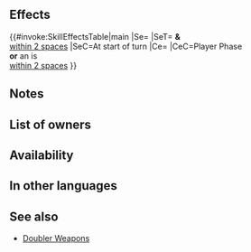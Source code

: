 {{Weapon Infobox
|tagid=SID_農具
|intID=3810
|image=wep_sw165
|exclusive=0
|weaponType=Sword
|cost=200
|might=10
|range=1
|effect=At start of turn, if unit is within 2 spaces of an ally, grants Atk/Def+6 to unit and allies within 2 spaces of unit for 1 turn. If unit initiates combat or is within 2 spaces of an ally, grants Atk/Spd/Def/Res+X to unit during combat (X = 4 + highest bonus on each stat between unit and allies within 2 spaces of unit; calculates each stat bonus independently).
|required=Steel Sword
|next=Farmer's Tool+
|promotionRarity=5
|promotionTier=1
|properties=
}}
==Effects==
{{#invoke:SkillEffectsTable|main
|Se={{Eft|Bonuses|Atk/Def|6}}
|SeT={{Tgt|Unit}} '''&''' {{Tgt|Allies}}<br>[[within 2 spaces]]
|SeC=At start of turn
|Ce={{Eft|Temporary buffs|Atk/Spd/Def/Res|4 + highest {{SEt|Bonus}}<br>on {{Tgt|Unit}} & {{Tgt|Allies}}<br>[[within 2 spaces]]}}
|CeC=Player Phase<br>'''or''' an {{Tgt|Ally}} is<br>[[within 2 spaces]]
}}
==Notes==
{{Bonuses}}
{{IfUnitInitiates}}
{{TemporaryBufffromBonus|multiSource=1|source=unit or allies with the highest bonuses}}
==List of owners==
{{Skill Hero List}}
==Availability==
{{PassiveFocusList}}
{{PassiveDistributionList}}
{{PassiveCombatManualList}}
==In other languages==
{{OtherLanguages
|japanese=農具
|german=Harke
|spanishEU=Rastrillo cultivo
|spanishLA=Rastrillo cultivo
|french=Outil de fermier
|italian=Rastrello
|chineseTW=農具
|portuguese=Ancinho rural
}}
==See also==
{{See also skills|cond=Description LIKE '%Atk/Spd/Def/Res%=%highest bonus on%allies%within _ spaces%' AND Exclusive='1' AND Description NOT LIKE '%grants allies within _ spaces%' AND Name NOT LIKE 'Doubler%+'}}
* [[Skill families/Weapons#Doubler|Doubler Weapons]]
{{Weapons Navbox}}